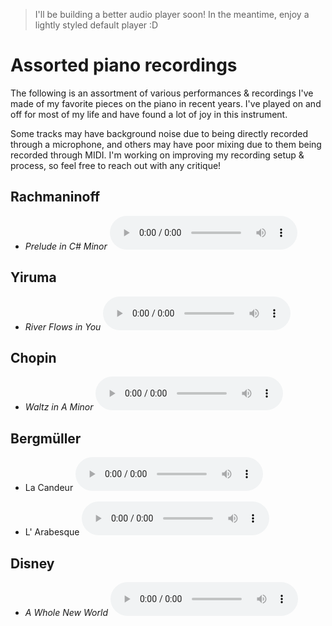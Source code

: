 
> I'll be building a better audio player soon! In the meantime, enjoy a lightly styled default player :D

# Assorted piano recordings
The following is an assortment of various performances & recordings I've made of my favorite pieces on the piano in recent years. I've played on and off for most of my life and have found a lot of joy in this instrument.

Some tracks may have background noise due to being directly recorded through a microphone, and others may have poor mixing due to them being recorded through MIDI. I'm working on improving my recording setup & process, so feel free to reach out with any critique!

## Rachmaninoff
- *Prelude in C# Minor*
    <audio controls preload="metadata" className="my-2 w-full max-w-xl rounded-md border border-lapis-200 dark:border-lapis-700 bg-lapis-50/40 dark:bg-lapis-900/30 shadow-sm accent-lapis-600 dark:accent-lapis-300"><source src="/recordings/prelude-in-c-sharp-minor.mp3" type="audio/mp3" /></audio>

## Yiruma
- *River Flows in You*
    <audio controls preload="metadata" className="my-2 w-full max-w-xl rounded-md border border-lapis-200 dark:border-lapis-700 bg-lapis-50/40 dark:bg-lapis-900/30 shadow-sm accent-lapis-600 dark:accent-lapis-300"><source src="/recordings/river-flows-in-you.mp3" type="audio/mp3" /></audio>

## Chopin
- *Waltz in A Minor*
    <audio controls preload="metadata" className="my-2 w-full max-w-xl rounded-md border border-lapis-200 dark:border-lapis-700 bg-lapis-50/40 dark:bg-lapis-900/30 shadow-sm accent-lapis-600 dark:accent-lapis-300"><source src="/recordings/waltz-in-a-minor.mp3" type="audio/mp3" /></audio>

## Bergmüller
- La Candeur
    <audio controls preload="metadata" className="my-2 w-full max-w-xl rounded-md border border-lapis-200 dark:border-lapis-700 bg-lapis-50/40 dark:bg-lapis-900/30 shadow-sm accent-lapis-600 dark:accent-lapis-300"><source src="/recordings/la-candeur.mp3" type="audio/mp3" /></audio>

- L' Arabesque
    <audio controls preload="metadata" className="my-2 w-full max-w-xl rounded-md border border-lapis-200 dark:border-lapis-700 bg-lapis-50/40 dark:bg-lapis-900/30 shadow-sm accent-lapis-600 dark:accent-lapis-300"><source src="/recordings/l-arabesque.mp3" type="audio/mp3" /></audio>

## Disney
- *A Whole New World*
    <audio controls preload="metadata" className="my-2 w-full max-w-xl rounded-md border border-lapis-200 dark:border-lapis-700 bg-lapis-50/40 dark:bg-lapis-900/30 shadow-sm accent-lapis-600 dark:accent-lapis-300"><source src="/recordings/a-whole-new-world.mp3" type="audio/mp3" /></audio>

